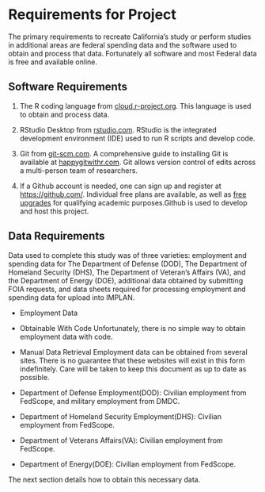 # Requirements for Project

The primary requirements to recreate California's study or perform studies in additional areas are federal spending data and the software used to obtain and process that data. Fortunately all software and most Federal data is free and available online. 

## Software Requirements
1. The R coding language from [cloud.r-project.org](https://cloud.r-project.org/). This language is used to obtain and process data.

2. RStudio Desktop from [rstudio.com](https://rstudio.com/products/rstudio/download/#download). RStudio is the integrated development environment (IDE) used to run R scripts and develop code.

3. Git from [git-scm.com](https://git-scm.com/downloads). A comprehensive guide to installing Git is available at [happygitwithr.com](https://happygitwithr.com/install-git.html). Git allows version control of edits across a multi-person team of researchers. 

4. If a Github account is needed, one can sign up and register at <https://github.com/>. Individual free plans are available, as well as [free upgrades](https://help.github.com/en/articles/applying-for-an-educator-or-researcher-discount) for qualifying academic purposes.Github is used to develop and host this project. 


## Data Requirements
Data used to complete this study was of three varieties: employment and spending data for The Department of Defense (DOD), The Department of Homeland Security (DHS), The Department of Veteran's Affairs (VA), and the Department of Energy (DOE), additional data obtained by submitting FOIA requests, and data sheets required for processing employment and spending data for upload into IMPLAN. 



- Employment Data

- Obtainable With Code
Unfortunately, there is no simple way to obtain employment data with code.

- Manual Data Retrieval 
Employment data can be obtained from several sites. There is no guarantee that these websites will exist in this form indefinitely. Care will be taken to keep this document as up to date as possible.

- Department of Defense Employment(DOD): Civilian employment from FedScope, and military employment from DMDC.

- Department of Homeland Security Employment(DHS): Civilian employment from FedScope.

- Department of Veterans Affairs(VA): Civilian employment from FedScope.

- Department of Energy(DOE): Civilian employment from FedScope.



The next section details how to obtain this necessary data. 
